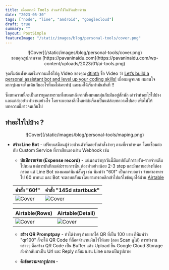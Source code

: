 ```yaml
---
title: เมื่ออยากมี Tools ส่วนตัวใช้ในชีวิตประจำวัน
date: "2023-05-30"
tags: ["node", "line", "android", "googlecloud"]
draft: true
summary: ""
layout: PostSimple
featureImage: "/static/images/blog/personal-tools/cover.png"
---
```


<center>![Cover](/static/images/blog/personal-tools/cover.png)</center>
<center className="text-xs">
  ขอบคุณรูปภาพจาก
  [https://pavaninaidu.com](https://pavaninaidu.com/wp-content/uploads/2023/01/ai-tools.png)
</center>

จุดเริ่มต้นทั้งหมดเริ่มจากผมได้ไปดู Video ของคุณ [dtinth](https://dt.in.th/) ชื่อ Video ว่า [Let’s build a personal assistant bot and level up your coding skills!](https://youtu.be/IdFX7nwD744)
เมื่อผมดูจนจบ ผมสนใจมากๆ(ผมจะตื่นเต้นกับอะไรที่ผมไม่เคยทำ) และผมได้เริ่มทำมันทันที !!

ซึ่งบทความนี้จะเป็นการพูดภาพรวมทั้งหมดหลังจากที่ผมหมกมุ่นกับมันอยู่สักพัก เล่าว่าทำอะไรไปบ้าง และแต่ล่ะอย่างทำงานอย่างไร โดยจะแยกลงลึกในแต่ล่ะเรื่องเป็นแต่ล่ะบทความไปเลย
เพื่อไม่ให้บทความนี้ยาวจนเกินไป

## ทำอะไรไปบ้าง ?

<center>![Cover](/static/images/blog/personal-tools/maping.png)</center>

- **สร้าง Line Bot** - เปรียบเสมือนผู้ช่วยส่วนตัวที่คอยรับคำสั่งง่ายๆ ตามที่เรากำหนด โดยเชื่อมต่อกับ Custom Service ที่เราเขียนเองผ่าน Webhook เช่น

  - **บันทึกรายจ่าย (Expense record)** - แน่นอนว่าทุกวันนี้มีแอปบันทึกรายรับ-รายจ่ายเต็มไปหมด แต่การบันทึกแต่ล่ะรายการนั้น
    ต้องทำอย่างน้อย 2-3 step และมีหลายอย่างที่ต้องกรอก แต่ Line Bot ของผมแค่พิมพ์สั้นๆ เช่น พิมพ์ว่า "60f" เป็นการบอกว่า จ่ายค่าอาหารไป 60 บาทนะ
    และ Bot จะตอบกลับมาโดยสามารถคลิกเข้าไปแก้ไขข้อมูลได้ผ่าน [Airtable](https://www.airtable.com/)

  | คำสั่ง "60f"                                         | คำสั่ง "145d startbuck"                               |
  | ---------------------------------------------------- | ----------------------------------------------------- |
  | ![Cover](/static/images/blog/personal-tools/60f.jpg) | ![Cover](/static/images/blog/personal-tools/145d.jpg) |

  | Airtable(Rows)                                            | Airtable(Detail)                                            |
  | --------------------------------------------------------- | ----------------------------------------------------------- |
  | ![Cover](/static/images/blog/personal-tools/airtable.jpg) | ![Cover](/static/images/blog/personal-tools/air-detail.jpg) |

  - **สร้าง QR Promptpay** - ทำได้ง่ายๆ ถ้าอยากได้ QR ที่เป็น 100 บาท ก็พิมพ์ว่า "qr100" ก็จะได้ QR Code ที่ล็อคจำนวนเงินไว้ให้เลย (ลอง Scan ดูได้)
    การทำงานคร่าวๆ คือสร้าง QR Code เป็น Buffer แล้ว Upload ขึ้น Google Cloud Storage ส่งค่ากลับมาเป็น Url และ Reply กลับมาผ่าน Line แสดงเป็นรูปภาพ

  - **ดึงข้อความจากรูปภาพ** -
